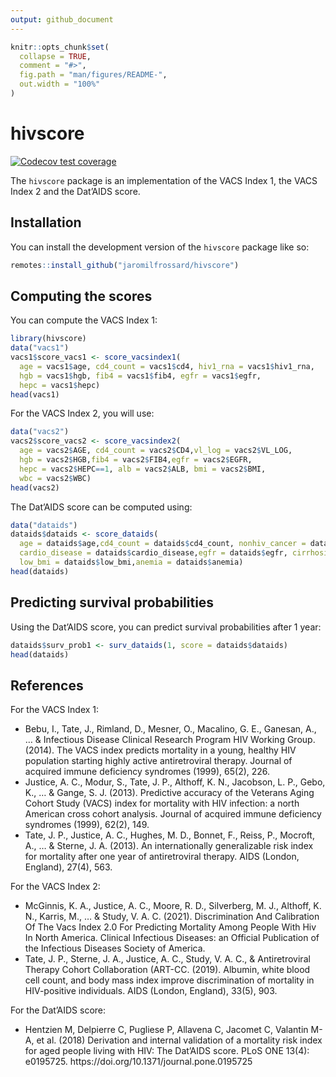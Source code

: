 ```yaml
---
output: github_document
---
```


<!-- README.md is generated from README.Rmd. Please edit that file -->

```r
knitr::opts_chunk$set(
  collapse = TRUE,
  comment = "#>",
  fig.path = "man/figures/README-",
  out.width = "100%"
)
```

# hivscore

<!-- badges: start -->
[![Codecov test coverage](https://codecov.io/gh/jaromilfrossard/hivscore/branch/master/graph/badge.svg)](https://app.codecov.io/gh/jaromilfrossard/hivscore?branch=master)
<!-- badges: end -->

The `hivscore` package is an implementation of the VACS Index 1, the VACS Index 2 and the Dat'AIDS score.

## Installation

You can install the development version of the `hivscore` package like so:

``` r
remotes::install_github("jaromilfrossard/hivscore")
```

## Computing the scores

You can compute the VACS Index 1:

```r
library(hivscore)
data("vacs1")
vacs1$score_vacs1 <- score_vacsindex1(
  age = vacs1$age, cd4_count = vacs1$cd4, hiv1_rna = vacs1$hiv1_rna,
  hgb = vacs1$hgb, fib4 = vacs1$fib4, egfr = vacs1$egfr,
  hepc = vacs1$hepc)
head(vacs1)
```

For the VACS Index 2, you will use:

```r
data("vacs2")
vacs2$score_vacs2 <- score_vacsindex2(
  age = vacs2$AGE, cd4_count = vacs2$CD4,vl_log = vacs2$VL_LOG,
  hgb = vacs2$HGB,fib4 = vacs2$FIB4,egfr = vacs2$EGFR,
  hepc = vacs2$HEPC==1, alb = vacs2$ALB, bmi = vacs2$BMI,
  wbc = vacs2$WBC)
head(vacs2)
```

The Dat'AIDS score can be computed using:
```r
data("dataids")
dataids$dataids <- score_dataids(
  age = dataids$age,cd4_count = dataids$cd4_count, nonhiv_cancer = dataids$nonhiv_cancer,
  cardio_disease = dataids$cardio_disease,egfr = dataids$egfr, cirrhosis = dataids$cirrhosis,
  low_bmi = dataids$low_bmi,anemia = dataids$anemia)
head(dataids)
```

## Predicting survival probabilities

Using the Dat'AIDS score, you can predict survival probabilities after 1 year:

```r
dataids$surv_prob1 <- surv_dataids(1, score = dataids$dataids)
head(dataids)
```


## References

For the VACS Index 1:

- Bebu, I., Tate, J., Rimland, D., Mesner, O., Macalino, G. E., Ganesan, A., ... & Infectious Disease Clinical Research Program HIV Working Group. (2014). The VACS index predicts mortality in a young, healthy HIV population starting highly active antiretroviral therapy. Journal of acquired immune deficiency syndromes (1999), 65(2), 226.
- Justice, A. C., Modur, S., Tate, J. P., Althoff, K. N., Jacobson, L. P., Gebo, K., ... & Gange, S. J. (2013). Predictive accuracy of the Veterans Aging Cohort Study (VACS) index for mortality with HIV infection: a north American cross cohort analysis. Journal of acquired immune deficiency syndromes (1999), 62(2), 149.
- Tate, J. P., Justice, A. C., Hughes, M. D., Bonnet, F., Reiss, P., Mocroft, A., ... & Sterne, J. A. (2013). An internationally generalizable risk index for mortality after one year of antiretroviral therapy. AIDS (London, England), 27(4), 563.

For the VACS Index 2:

- McGinnis, K. A., Justice, A. C., Moore, R. D., Silverberg, M. J., Althoff, K. N., Karris, M., ... & Study, V. A. C. (2021). Discrimination And Calibration Of The Vacs Index 2.0 For Predicting Mortality Among People With Hiv In North America. Clinical Infectious Diseases: an Official Publication of the Infectious Diseases Society of America.
- Tate, J. P., Sterne, J. A., Justice, A. C., Study, V. A. C., & Antiretroviral Therapy Cohort Collaboration (ART-CC. (2019). Albumin, white blood cell count, and body mass index improve discrimination of mortality in HIV-positive individuals. AIDS (London, England), 33(5), 903.


For the Dat'AIDS score:

- Hentzien M, Delpierre C, Pugliese P, Allavena C, Jacomet C, Valantin M-A, et al. (2018) Derivation and internal validation of a mortality risk index for aged people living with HIV: The Dat'AIDS score. PLoS ONE 13(4): e0195725. https://doi.org/10.1371/journal.pone.0195725


